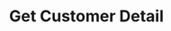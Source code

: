 ---
openapi: get /customers/{customer_id}
title: Get Customer Detail
description: Get detailed information about a specific customer.
---
